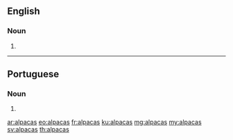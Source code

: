 ==English==

===Noun===
{{head|en|noun plural form}}

# {{plural of|alpaca|lang=en}}

----

==Portuguese==

===Noun===
{{head|pt|noun plural form}}

# {{plural of|alpaca|lang=pt}}

[[ar:alpacas]]
[[eo:alpacas]]
[[fr:alpacas]]
[[ku:alpacas]]
[[mg:alpacas]]
[[my:alpacas]]
[[sv:alpacas]]
[[th:alpacas]]